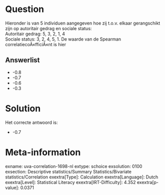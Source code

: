 Question
========

Hieronder is van 5 individuen aangegeven hoe zij t.o.v. elkaar
gerangschikt zijn op autoritair gedrag en sociale status:\
Autoritair gedrag: 5, 3, 2, 1, 4\
Sociale status: 3, 2, 4, 5, 1. De waarde van de Spearman
correlatiecoÃ«fficiÃ«nt is hier

Answerlist
----------

* -0.8
* -0.7
* -0.6
* -0.3

Solution
========

Het correcte antwoord is: 

* -0.7

Meta-information
================
exname: uva-correlation-1698-nl
extype: schoice
exsolution: 0100
exsection: Descriptive statistics/Summary Statistics/Bivariate statistics/Correlation
exextra[Type]: Calculation
exextra[Language]: Dutch
exextra[Level]: Statistical Literacy
exextra[IRT-Difficulty]: 4.352
exextra[p-value]: 0.0371
